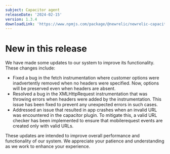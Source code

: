 ```yaml
---
subject: Capacitor agent
releaseDate: '2024-02-15'
version: 1.3.4
downloadLink: 'https://www.npmjs.com/package/@newrelic/newrelic-capacitor-plugin/v/1.3.4'
---
```


# New in this release
We have made some updates to our system to improve its functionality. These changes include:

- Fixed a bug in the fetch instrumentation where customer options were inadvertently removed when no headers were specified. Now, options will be preserved even when headers are absent.
- Resolved a bug in the XMLHttpRequest instrumentation that was throwing errors when headers were added by the instrumentation. This issue has been fixed to prevent any unexpected errors in such cases.
- Addressed an issue that resulted in app crashes when an invalid URL was encountered in the capacitor plugin. To mitigate this, a valid URL checker has been implemented to ensure that mobilerequest events are created only with valid URLs.

These updates are intended to improve overall performance and functionality of our system. We appreciate your patience and understanding as we work to enhance your experience.

